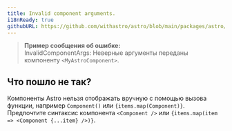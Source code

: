 ```yaml
---
title: Invalid component arguments.
i18nReady: true
githubURL: https://github.com/withastro/astro/blob/main/packages/astro/src/core/errors/errors-data.ts
---
```


> **Пример сообщения об ошибке:**<br/>
InvalidComponentArgs: Неверные аргументы переданы компоненту `<MyAstroComponent>`.

## Что пошло не так?

Компоненты Astro нельзя отображать вручную с помощью вызова функции, например `Component()` или `{items.map(Component)}`. Предпочтите синтаксис компонента `<Component />` или `{items.map(item => <Component {...item} />)}`.

